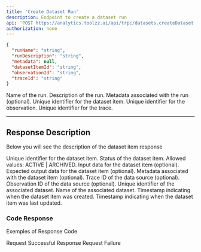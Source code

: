 ```yaml
---
title: 'Create Dataset Run'
description: Endpoint to create a dataset run
api: 'POST https://analytics.toolzz.ai/api/trpc/datasets.createDataset'
authorization: none
---
```



<RequestExample>

```json Request Body
{
  "runName": "string",
  "runDescription": "string",
  "metadata": null,
  "datasetItemId": "string",
  "observationId": "string",
  "traceId": "string"
}
```
</RequestExample>

<Expandable title="Request Description">
<ResponseField name="runName" type="string" required>
  Name of the run.
</ResponseField>
<ResponseField name="runDescription" type="string" required>
  Description of the run.
</ResponseField>
<ResponseField name="metadata" type="object">
  Metadata associated with the run (optional).
</ResponseField>
<ResponseField name="datasetItemId" type="string" required>
  Unique identifier for the dataset item.
</ResponseField>
<ResponseField name="observationId" type="string" required>
  Unique identifier for the observation.
</ResponseField>
<ResponseField name="traceId" type="string" required>
  Unique identifier for the trace.
</ResponseField>
</Expandable>

---

## Response Description 
Below you will see the description of the dataset item response

<ResponseField name="id" type="string" required>
  Unique identifier for the dataset item.
</ResponseField>
<ResponseField name="status" type="enum" required>
  Status of the dataset item. Allowed values: ACTIVE | ARCHIVED.
</ResponseField>
<ResponseField name="input" type="null">
  Input data for the dataset item (optional).
</ResponseField>
<ResponseField name="expectedOutput" type="null">
  Expected output data for the dataset item (optional).
</ResponseField>
<ResponseField name="metadata" type="null">
  Metadata associated with the dataset item (optional).
</ResponseField>
<ResponseField name="sourceTraceId" type="string">
  Trace ID of the data source (optional).
</ResponseField>
<ResponseField name="sourceObservationId" type="string">
  Observation ID of the data source (optional).
</ResponseField>
<ResponseField name="datasetId" type="string" required>
  Unique identifier of the associated dataset.
</ResponseField>
<ResponseField name="datasetName" type="string" required>
  Name of the associated dataset.
</ResponseField>
<ResponseField name="createdAt" type="Date" required>
  Timestamp indicating when the dataset item was created.
</ResponseField>
<ResponseField name="updatedAt" type="Date" required>
  Timestamp indicating when the dataset item was last updated.
</ResponseField>

### Code Response
Exemples of Response Code 

<ResponseField name="200">
  Request Successful Response
</ResponseField>

<ResponseField name="400">
  Request Failure
</ResponseField>
